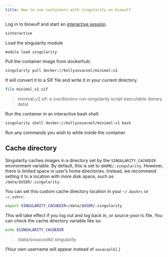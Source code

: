 ```yaml
---
title: How to use containers with singularity on biowulf
---
```


Log in to biowulf and start an [interactive session](https://hpc.nih.gov/docs/userguide.html#int).

```sh
sinteractive
```

Load the singularity module
```sh
module load singularity
```

Pull the container image from dockerhub:

```sh
singularity pull docker://kellysovacool/minimal:v2
```

It will convert it to a SIF file and write it in your current directory.

```sh
file minimal_v2.sif
```
> minimal_v2.sif: a /usr/bin/env run-singularity script executable (binary data)

Run the container in an interactive bash shell:
```sh
singularity shell docker://kellysovacool/minimal:v1 bash
```

Run any commands you wish to while inside the container.

## Cache directory

Singularity caches images in a directory set by the `SINGULARITY_CACHEDIR` environment variable.
By default, this is set to `$HOME/.singularity`. 
However, there is limited space in user's home directories.
Instead, we recommend setting it to a location with more disk space, such as
`/data/$USER/.singularity`.

You can set this custom cache directory location in your `~/.bashrc` or `~/.zshrc`:

```sh
export SINGULARITY_CACHEDIR=/data/$USER/.singularity
```

This will take effect if you log out and log back in, or source your rc file.
You can check the cache directory variable like so:

```sh
echo $SINGULARITY_CACHEDIR
```
> /data/sovacoolkl/.singularity

(Your own username will appear instead of `sovacoolkl`.)
